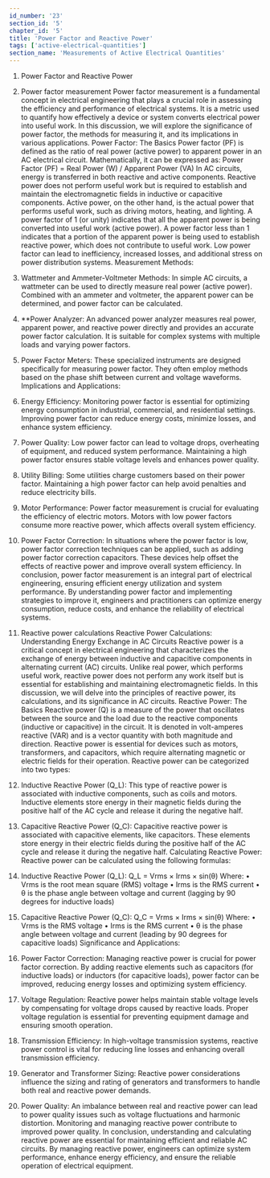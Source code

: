 ```yaml
---
id_number: '23'
section_id: '5'
chapter_id: '5'
title: 'Power Factor and Reactive Power'
tags: ['active-electrical-quantities']
section_name: 'Measurements of Active Electrical Quantities'
---
```


1.	Power Factor and Reactive Power
1. Power factor measurement
Power factor measurement is a fundamental concept in electrical engineering that plays a crucial role in assessing the efficiency and performance of electrical systems. It is a metric used to quantify how effectively a device or system converts electrical power into useful work. In this discussion, we will explore the significance of power factor, the methods for measuring it, and its implications in various applications.
Power Factor: The Basics
Power factor (PF) is defined as the ratio of real power (active power) to apparent power in an AC electrical circuit. Mathematically, it can be expressed as:
Power Factor (PF) = Real Power (W) / Apparent Power (VA)
In AC circuits, energy is transferred in both reactive and active components. Reactive power does not perform useful work but is required to establish and maintain the electromagnetic fields in inductive or capacitive components. Active power, on the other hand, is the actual power that performs useful work, such as driving motors, heating, and lighting.
A power factor of 1 (or unity) indicates that all the apparent power is being converted into useful work (active power). A power factor less than 1 indicates that a portion of the apparent power is being used to establish reactive power, which does not contribute to useful work. Low power factor can lead to inefficiency, increased losses, and additional stress on power distribution systems.
Measurement Methods:
1.	Wattmeter and Ammeter-Voltmeter Methods: In simple AC circuits, a wattmeter can be used to directly measure real power (active power). Combined with an ammeter and voltmeter, the apparent power can be determined, and power factor can be calculated.
2.	**Power Analyzer: An advanced power analyzer measures real power, apparent power, and reactive power directly and provides an accurate power factor calculation. It is suitable for complex systems with multiple loads and varying power factors.
3.	Power Factor Meters: These specialized instruments are designed specifically for measuring power factor. They often employ methods based on the phase shift between current and voltage waveforms.
Implications and Applications:
1.	Energy Efficiency: Monitoring power factor is essential for optimizing energy consumption in industrial, commercial, and residential settings. Improving power factor can reduce energy costs, minimize losses, and enhance system efficiency.
2.	Power Quality: Low power factor can lead to voltage drops, overheating of equipment, and reduced system performance. Maintaining a high power factor ensures stable voltage levels and enhances power quality.
3.	Utility Billing: Some utilities charge customers based on their power factor. Maintaining a high power factor can help avoid penalties and reduce electricity bills.
4.	Motor Performance: Power factor measurement is crucial for evaluating the efficiency of electric motors. Motors with low power factors consume more reactive power, which affects overall system efficiency.
5.	Power Factor Correction: In situations where the power factor is low, power factor correction techniques can be applied, such as adding power factor correction capacitors. These devices help offset the effects of reactive power and improve overall system efficiency.
In conclusion, power factor measurement is an integral part of electrical engineering, ensuring efficient energy utilization and system performance. By understanding power factor and implementing strategies to improve it, engineers and practitioners can optimize energy consumption, reduce costs, and enhance the reliability of electrical systems.

2. Reactive power calculations
Reactive Power Calculations: Understanding Energy Exchange in AC Circuits
Reactive power is a critical concept in electrical engineering that characterizes the exchange of energy between inductive and capacitive components in alternating current (AC) circuits. Unlike real power, which performs useful work, reactive power does not perform any work itself but is essential for establishing and maintaining electromagnetic fields. In this discussion, we will delve into the principles of reactive power, its calculations, and its significance in AC circuits.
Reactive Power: The Basics
Reactive power (Q) is a measure of the power that oscillates between the source and the load due to the reactive components (inductive or capacitive) in the circuit. It is denoted in volt-amperes reactive (VAR) and is a vector quantity with both magnitude and direction. Reactive power is essential for devices such as motors, transformers, and capacitors, which require alternating magnetic or electric fields for their operation.
Reactive power can be categorized into two types:
1.	Inductive Reactive Power (Q_L): This type of reactive power is associated with inductive components, such as coils and motors. Inductive elements store energy in their magnetic fields during the positive half of the AC cycle and release it during the negative half.
2.	Capacitive Reactive Power (Q_C): Capacitive reactive power is associated with capacitive elements, like capacitors. These elements store energy in their electric fields during the positive half of the AC cycle and release it during the negative half.
Calculating Reactive Power:
Reactive power can be calculated using the following formulas:
1.	Inductive Reactive Power (Q_L): Q_L = Vrms × Irms × sin(θ) Where:
•	Vrms is the root mean square (RMS) voltage
•	Irms is the RMS current
•	θ is the phase angle between voltage and current (lagging by 90 degrees for inductive loads)
2.	Capacitive Reactive Power (Q_C): Q_C = Vrms × Irms × sin(θ) Where:
•	Vrms is the RMS voltage
•	Irms is the RMS current
•	θ is the phase angle between voltage and current (leading by 90 degrees for capacitive loads)
Significance and Applications:
1.	Power Factor Correction: Managing reactive power is crucial for power factor correction. By adding reactive elements such as capacitors (for inductive loads) or inductors (for capacitive loads), power factor can be improved, reducing energy losses and optimizing system efficiency.
2.	Voltage Regulation: Reactive power helps maintain stable voltage levels by compensating for voltage drops caused by reactive loads. Proper voltage regulation is essential for preventing equipment damage and ensuring smooth operation.
3.	Transmission Efficiency: In high-voltage transmission systems, reactive power control is vital for reducing line losses and enhancing overall transmission efficiency.
4.	Generator and Transformer Sizing: Reactive power considerations influence the sizing and rating of generators and transformers to handle both real and reactive power demands.
5.	Power Quality: An imbalance between real and reactive power can lead to power quality issues such as voltage fluctuations and harmonic distortion. Monitoring and managing reactive power contribute to improved power quality.
In conclusion, understanding and calculating reactive power are essential for maintaining efficient and reliable AC circuits. By managing reactive power, engineers can optimize system performance, enhance energy efficiency, and ensure the reliable operation of electrical equipment.


